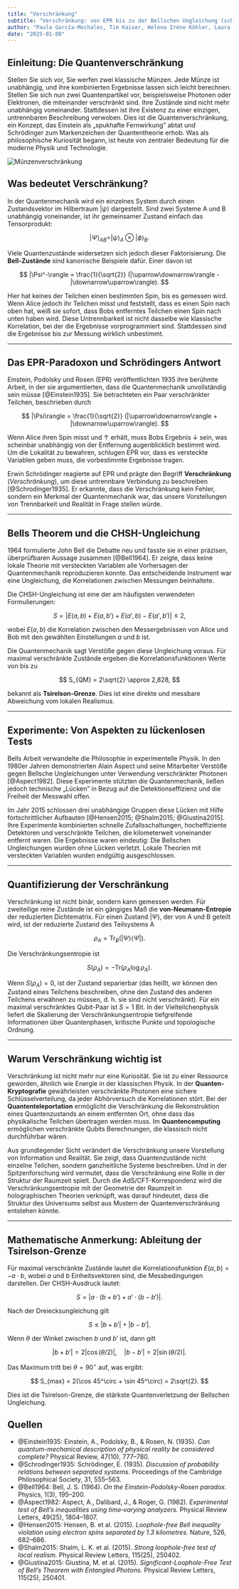 ```yaml
---
title: "Verschränkung"
subtitle: "Verschränkung: von EPR bis zu der Bellschen Ungleichung (schwer)"
author: "Paula García-Mochales, Tim Kaiser, Helena Iréne Köhler, Laura Rojo Guerrero"
date: "2025-01-08"
---
```


## Einleitung: Die Quantenverschränkung

Stellen Sie sich vor, Sie werfen zwei klassische Münzen. Jede Münze ist unabhängig, und ihre kombinierten Ergebnisse lassen sich leicht berechnen. Stellen Sie sich nun zwei Quantenpartikel vor, beispielsweise Photonen oder Elektronen, die miteinander verschränkt sind. Ihre Zustände sind nicht mehr unabhängig voneinander. Stattdessen ist ihre Existenz zu einer einzigen, untrennbaren Beschreibung verwoben. Dies ist die Quantenverschränkung, ein Konzept, das Einstein als „spukhafte Fernwirkung” abtat und Schrödinger zum Markenzeichen der Quantentheorie erhob. Was als philosophische Kuriosität begann, ist heute von zentraler Bedeutung für die moderne Physik und Technologie.

![Münzenverschränkung](/posts/assets/entries/entanglement/coin_entanglement.png)

## Was bedeutet Verschränkung?

In der Quantenmechanik wird ein einzelnes System durch einen Zustandsvektor im Hilbertraum $|\psi\rangle$ dargestellt. Sind zwei Systeme A und B unabhängig voneinander, ist ihr gemeinsamer Zustand einfach das Tensorprodukt:

$$
|\Psi\rangle_{AB} = |\psi\rangle_A \otimes |\phi\rangle_B.
$$

Viele Quantenzustände widersetzen sich jedoch dieser Faktorisierung. Die **Bell-Zustände** sind kanonische Beispiele dafür. Einer davon ist

$$
|\Psi^-\rangle = \frac{1}{\sqrt{2}} (|\uparrow\downarrow\rangle - |\downarrow\uparrow\rangle).
$$

Hier hat keines der Teilchen einen bestimmten Spin, bis es gemessen wird. Wenn Alice jedoch ihr Teilchen misst und feststellt, dass es einen Spin nach oben hat, weiß sie sofort, dass Bobs entferntes Teilchen einen Spin nach unten haben wird. Diese Untrennbarkeit ist nicht dasselbe wie klassische Korrelation, bei der die Ergebnisse vorprogrammiert sind. Stattdessen sind die Ergebnisse bis zur Messung wirklich unbestimmt.

---

## Das EPR-Paradoxon und Schrödingers Antwort

Einstein, Podolsky und Rosen (EPR) veröffentlichten 1935 ihre berühmte Arbeit, in der sie argumentierten, dass die Quantenmechanik unvollständig sein müsse [@Einstein1935]. Sie betrachteten ein Paar verschränkter Teilchen, beschrieben durch

$$
|\Psi\rangle = \frac{1}{\sqrt{2}} (|\uparrow\downarrow\rangle + |\downarrow\uparrow\rangle).
$$

Wenn Alice ihren Spin misst und $\uparrow$ erhält, muss Bobs Ergebnis $\downarrow$ sein, was scheinbar unabhängig von der Entfernung augenblicklich bestimmt wird. Um die Lokalität zu bewahren, schlugen EPR vor, dass es versteckte Variablen geben muss, die vorbestimmte Ergebnisse tragen.

Erwin Schrödinger reagierte auf EPR und prägte den Begriff **Verschränkung** (*Verschränkung*), um diese untrennbare Verbindung zu beschreiben [@Schrodinger1935]. Er erkannte, dass die Verschränkung kein Fehler, sondern ein Merkmal der Quantenmechanik war, das unsere Vorstellungen von Trennbarkeit und Realität in Frage stellen würde.

---

## Bells Theorem und die CHSH-Ungleichung

1964 formulierte John Bell die Debatte neu und fasste sie in einer präzisen, überprüfbaren Aussage zusammen [@Bell1964]. Er zeigte, dass keine lokale Theorie mit versteckten Variablen alle Vorhersagen der Quantenmechanik reproduzieren konnte. Das entscheidende Instrument war eine Ungleichung, die Korrelationen zwischen Messungen beinhaltete.

Die CHSH-Ungleichung ist eine der am häufigsten verwendeten Formulierungen:

$$
S = |E(a,b) + E(a,b') + E(a',b) - E(a',b')| \leq 2,
$$

wobei $E(a,b)$ die Korrelation zwischen den Messergebnissen von Alice und Bob mit den gewählten Einstellungen $a$ und $b$ ist.

Die Quantenmechanik sagt Verstöße gegen diese Ungleichung voraus. Für maximal verschränkte Zustände ergeben die Korrelationsfunktionen Werte von bis zu

$$
S_{QM} = 2\sqrt{2} \approx 2,828,
$$

bekannt als **Tsirelson-Grenze**. Dies ist eine direkte und messbare Abweichung vom lokalen Realismus.

---

## Experimente: Von Aspekten zu lückenlosen Tests

Bells Arbeit verwandelte die Philosophie in experimentelle Physik. In den 1980er Jahren demonstrierten Alain Aspect und seine Mitarbeiter Verstöße gegen Bellsche Ungleichungen unter Verwendung verschränkter Photonen [@Aspect1982]. Diese Experimente stützten die Quantenmechanik, ließen jedoch technische „Lücken” in Bezug auf die Detektionseffizienz und die Freiheit der Messwahl offen.

Im Jahr 2015 schlossen drei unabhängige Gruppen diese Lücken mit Hilfe fortschrittlicher Aufbauten [@Hensen2015; @Shalm2015; @Giustina2015]. Ihre Experimente kombinierten schnelle Zufallsschaltungen, hocheffiziente Detektoren und verschränkte Teilchen, die kilometerweit voneinander entfernt waren. Die Ergebnisse waren eindeutig: Die Bellschen Ungleichungen wurden ohne Lücken verletzt. Lokale Theorien mit versteckten Variablen wurden endgültig ausgeschlossen.

---

## Quantifizierung der Verschränkung

Verschränkung ist nicht binär, sondern kann gemessen werden. Für zweiteilige reine Zustände ist ein gängiges Maß die **von-Neumann-Entropie** der reduzierten Dichtematrix. Für einen Zustand $|\Psi\rangle$, der von A und B geteilt wird, ist der reduzierte Zustand des Teilsystems A

$$
\rho_A = \text{Tr}_B (|\Psi\rangle \langle \Psi|).
$$

Die Verschränkungsentropie ist

$$
S(\rho_A) = - \text{Tr}(\rho_A \log \rho_A).
$$

Wenn $S(\rho_A) = 0$, ist der Zustand separierbar (das heißt, wir können den Zustand eines Teilchens beschreiben, ohne den Zustand des anderen Teilchens erwähnen zu müssen, d. h. sie sind nicht verschränkt). Für ein maximal verschränktes Qubit-Paar ist $S = 1$ Bit. In der Vielteilchenphysik liefert die Skalierung der Verschränkungsentropie tiefgreifende Informationen über Quantenphasen, kritische Punkte und topologische Ordnung.

---

## Warum Verschränkung wichtig ist

Verschränkung ist nicht mehr nur eine Kuriosität. Sie ist zu einer Ressource geworden, ähnlich wie Energie in der klassischen Physik. In der **Quanten-Kryptografie** gewährleisten verschränkte Photonen eine sichere Schlüsselverteilung, da jeder Abhörversuch die Korrelationen stört. Bei der **Quantenteleportation** ermöglicht die Verschränkung die Rekonstruktion eines Quantenzustands an einem entfernten Ort, ohne dass das physikalische Teilchen übertragen werden muss. Im **Quantencomputing** ermöglichen verschränkte Qubits Berechnungen, die klassisch nicht durchführbar wären.

Aus grundlegender Sicht verändert die Verschränkung unsere Vorstellung von Information und Realität. Sie zeigt, dass Quantenzustände nicht einzelne Teilchen, sondern ganzheitliche Systeme beschreiben. Und in der Spitzenforschung wird vermutet, dass die Verschränkung eine Rolle in der Struktur der Raumzeit spielt. Durch die AdS/CFT-Korrespondenz wird die Verschränkungsentropie mit der Geometrie der Raumzeit in holographischen Theorien verknüpft, was darauf hindeutet, dass die Struktur des Universums selbst aus Mustern der Quantenverschränkung entstehen könnte.

---

## Mathematische Anmerkung: Ableitung der Tsirelson-Grenze

Für maximal verschränkte Zustände lautet die Korrelationsfunktion $E(a,b) = -a \cdot b$, wobei $a$ und $b$ Einheitsvektoren sind, die Messbedingungen darstellen. Der CHSH-Ausdruck lautet:

$$
S = |a \cdot (b+b') + a' \cdot (b-b')|.
$$

Nach der Dreiecksungleichung gilt

$$
S \leq |b+b'| + |b-b'|.
$$

Wenn $\theta$ der Winkel zwischen $b$ und $b'$ ist, dann gilt

$$
|b+b'| = 2|\cos(\theta/2)|, \quad |b-b'| = 2|\sin(\theta/2)|.
$$

Das Maximum tritt bei $\theta = 90^\circ$ auf, was ergibt:

$$
S_{max} = 2(\cos 45^\circ + \sin 45^\circ) = 2\sqrt{2}.
$$

Dies ist die Tsirelson-Grenze, die stärkste Quantenverletzung der Bellschen Ungleichung.

## Quellen

- @Einstein1935: Einstein, A., Podolsky, B., & Rosen, N. (1935). *Can quantum-mechanical description of physical reality be considered complete?* Physical Review, 47(10), 777–780.
- @Schrodinger1935: Schrödinger, E. (1935). *Discussion of probability relations between separated systems.* Proceedings of the Cambridge Philosophical Society, 31, 555–563.
- @Bell1964: Bell, J. S. (1964). *On the Einstein-Podolsky-Rosen paradox.* Physics, 1(3), 195–200.
- @Aspect1982: Aspect, A., Dalibard, J., & Roger, G. (1982). *Experimental test of Bell’s inequalities using time‐varying analyzers.* Physical Review Letters, 49(25), 1804–1807.
- @Hensen2015: Hensen, B. et al. (2015). *Loophole-free Bell inequality violation using electron spins separated by 1.3 kilometres.* Nature, 526, 682–686.
- @Shalm2015: Shalm, L. K. et al. (2015). *Strong loophole-free test of local realism.* Physical Review Letters, 115(25), 250402.
- @Giustina2015: Giustina, M. et al. (2015). *Significant-Loophole-Free Test of Bell’s Theorem with Entangled Photons.* Physical Review Letters, 115(25), 250401.
